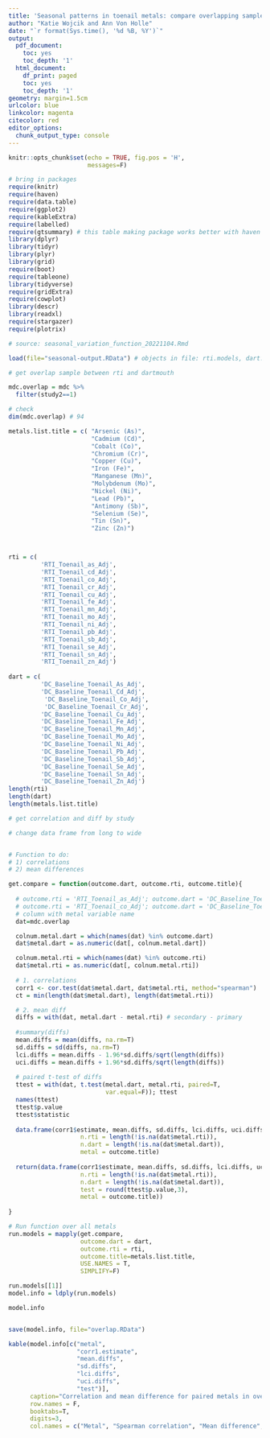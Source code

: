 ```yaml
---
title: 'Seasonal patterns in toenail metals: compare overlapping samples'
author: "Katie Wojcik and Ann Von Holle"
date: "`r format(Sys.time(), '%d %B, %Y')`"
output:
  pdf_document:
    toc: yes
    toc_depth: '1'
  html_document:
    df_print: paged
    toc: yes
    toc_depth: '1'
geometry: margin=1.5cm
urlcolor: blue
linkcolor: magenta
citecolor: red
editor_options:
  chunk_output_type: console
---
```


```r
knitr::opts_chunk$set(echo = TRUE, fig.pos = 'H',
                      messages=F)
```

```r
# bring in packages 
require(knitr)
require(haven)
require(data.table)
require(ggplot2)
require(kableExtra)
require(labelled)
require(gtsummary) # this table making package works better with haven objects
library(dplyr)
library(tidyr)
library(plyr)
library(grid)
require(boot)
require(tableone)
library(tidyverse)
require(gridExtra)
require(cowplot)
library(descr)
library(readxl)
require(stargazer)
require(plotrix)
```


```r

# source: seasonal_variation_function_20221104.Rmd

load(file="seasonal-output.RData") # objects in file: rti.models, dart.models, descriptives2, metals.list.rti, metals.list.dart, newdat.both, summary.metals,      bplot.r, bplot.d, bplot.r2, bplot.d2, mdc, # data

```

```r
# get overlap sample between rti and dartmouth

mdc.overlap = mdc %>% 
  filter(study2==1)

# check
dim(mdc.overlap) # 94
```


```r

metals.list.title = c( "Arsenic (As)", 
                       "Cadmium (Cd)", 
                       "Cobalt (Co)", 
                       "Chromium (Cr)",
                       "Copper (Cu)",
                       "Iron (Fe)", 
                       "Manganese (Mn)",
                       "Molybdenum (Mo)", 
                       "Nickel (Ni)",
                       "Lead (Pb)", 
                       "Antimony (Sb)",
                       "Selenium (Se)",
                       "Tin (Sn)",
                       "Zinc (Zn)")



rti = c( 
         'RTI_Toenail_as_Adj', 
         'RTI_Toenail_cd_Adj',
         'RTI_Toenail_co_Adj',
         'RTI_Toenail_cr_Adj',
         'RTI_Toenail_cu_Adj',
         'RTI_Toenail_fe_Adj', 
         'RTI_Toenail_mn_Adj', 
         'RTI_Toenail_mo_Adj', 
         'RTI_Toenail_ni_Adj', 
         'RTI_Toenail_pb_Adj', 
         'RTI_Toenail_sb_Adj', 
         'RTI_Toenail_se_Adj', 
         'RTI_Toenail_sn_Adj', 
         'RTI_Toenail_zn_Adj')
  
dart = c(
         'DC_Baseline_Toenail_As_Adj', 
         'DC_Baseline_Toenail_Cd_Adj', 
          'DC_Baseline_Toenail_Co_Adj',
          'DC_Baseline_Toenail_Cr_Adj',
         'DC_Baseline_Toenail_Cu_Adj', 
         'DC_Baseline_Toenail_Fe_Adj', 
         'DC_Baseline_Toenail_Mn_Adj', 
         'DC_Baseline_Toenail_Mo_Adj', 
         'DC_Baseline_Toenail_Ni_Adj', 
         'DC_Baseline_Toenail_Pb_Adj',
         'DC_Baseline_Toenail_Sb_Adj', 
         'DC_Baseline_Toenail_Se_Adj', 
         'DC_Baseline_Toenail_Sn_Adj', 
         'DC_Baseline_Toenail_Zn_Adj') 
length(rti)
length(dart)
length(metals.list.title)

```



```r
# get correlation and diff by study

# change data frame from long to wide


# Function to do:
# 1) correlations
# 2) mean differences

get.compare = function(outcome.dart, outcome.rti, outcome.title){
  
  # outcome.rti = 'RTI_Toenail_as_Adj'; outcome.dart = 'DC_Baseline_Toenail_As_Adj' ; outcome.title = "as"
  # outcome.rti = 'RTI_Toenail_co_Adj'; outcome.dart = 'DC_Baseline_Toenail_Co_Adj'; outcome.title = "co"
  # column with metal variable name
  dat=mdc.overlap

  colnum.metal.dart = which(names(dat) %in% outcome.dart)
  dat$metal.dart = as.numeric(dat[, colnum.metal.dart])

  colnum.metal.rti = which(names(dat) %in% outcome.rti)
  dat$metal.rti = as.numeric(dat[, colnum.metal.rti])
 
  # 1. correlations
  corr1 <- cor.test(dat$metal.dart, dat$metal.rti, method="spearman")
  ct = min(length(dat$metal.dart), length(dat$metal.rti))

  # 2. mean diff
  diffs = with(dat, metal.dart - metal.rti) # secondary - primary
  
  #summary(diffs)
  mean.diffs = mean(diffs, na.rm=T)
  sd.diffs = sd(diffs, na.rm=T)
  lci.diffs = mean.diffs - 1.96*sd.diffs/sqrt(length(diffs))
  uci.diffs = mean.diffs + 1.96*sd.diffs/sqrt(length(diffs))
  
  # paired t-test of diffs
  ttest = with(dat, t.test(metal.dart, metal.rti, paired=T,
                           var.equal=F)); ttest
  names(ttest)
  ttest$p.value
  ttest$statistic
  
  data.frame(corr1$estimate, mean.diffs, sd.diffs, lci.diffs, uci.diffs,
                    n.rti = length(!is.na(dat$metal.rti)),
                    n.dart = length(!is.na(dat$metal.dart)),
                    metal = outcome.title)
  
  return(data.frame(corr1$estimate, mean.diffs, sd.diffs, lci.diffs, uci.diffs,
                    n.rti = length(!is.na(dat$metal.rti)),
                    n.dart = length(!is.na(dat$metal.dart)),
                    test = round(ttest$p.value,3),
                    metal = outcome.title)) 
  
}

```

```r

# Run function over all metals
run.models = mapply(get.compare, 
                    outcome.dart = dart,
                    outcome.rti = rti,
                    outcome.title=metals.list.title,
                    USE.NAMES = T,
                    SIMPLIFY=F)

run.models[[1]]
model.info = ldply(run.models)

model.info


save(model.info, file="overlap.RData")

```

```r
kable(model.info[c("metal",
                   "corr1.estimate",
                   "mean.diffs",
                   "sd.diffs",
                   "lci.diffs",
                   "uci.diffs",
                   "test")],
      caption="Correlation and mean difference for paired metals in overlap between two samples (n=94)",
      row.names = F,
      booktabs=T,
      digits=3,
      col.names = c("Metal", "Spearman correlation", "Mean difference", "SD", "lower 95% ci", "upper 95% ci", "p-value, paired t-test") )

```